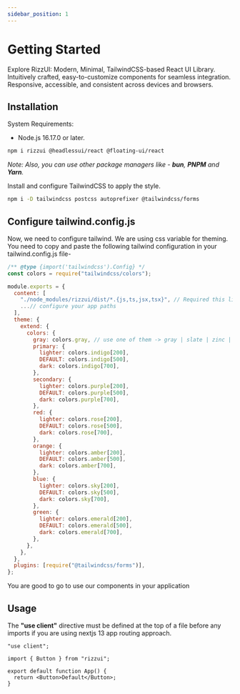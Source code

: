 ```yaml
---
sidebar_position: 1
---
```


# Getting Started

Explore RizzUI: Modern, Minimal, TailwindCSS-based React UI Library. Intuitively crafted, easy-to-customize components for seamless integration. Responsive, accessible, and consistent across devices and browsers.

## Installation

System Requirements:

- Node.js 16.17.0 or later.

```bash title=Terminal
npm i rizzui @headlessui/react @floating-ui/react
```

_*Note: Also, you can use other package managers like - **bun**, **PNPM** and **Yarn**.*_

Install and configure TailwindCSS to apply the style.

```bash title=Terminal
npm i -D tailwindcss postcss autoprefixer @tailwindcss/forms
```

## Configure tailwind.config.js

Now, we need to configure tailwind. We are using css variable for theming. You need to copy and paste the following tailwind configuration in your tailwind.config.js file-

```js title=tailwind.config.js
/** @type {import('tailwindcss').Config} */
const colors = require("tailwindcss/colors");

module.exports = {
  content: [
    "./node_modules/rizzui/dist/*.{js,ts,jsx,tsx}", // Required this line to compile RizzUI style.
    ...// configure your app paths
  ],
  theme: {
    extend: {
      colors: {
        gray: colors.gray, // use one of them -> gray | slate | zinc | neutral | stone
        primary: {
          lighter: colors.indigo[200],
          DEFAULT: colors.indigo[500],
          dark: colors.indigo[700],
        },
        secondary: {
          lighter: colors.purple[200],
          DEFAULT: colors.purple[500],
          dark: colors.purple[700],
        },
        red: {
          lighter: colors.rose[200],
          DEFAULT: colors.rose[500],
          dark: colors.rose[700],
        },
        orange: {
          lighter: colors.amber[200],
          DEFAULT: colors.amber[500],
          dark: colors.amber[700],
        },
        blue: {
          lighter: colors.sky[200],
          DEFAULT: colors.sky[500],
          dark: colors.sky[700],
        },
        green: {
          lighter: colors.emerald[200],
          DEFAULT: colors.emerald[500],
          dark: colors.emerald[700],
        },
      },
    },
  },
  plugins: [require("@tailwindcss/forms")],
};
```

You are good to go to use our components in your application

## Usage

The **"use client"** directive must be defined at the top of a file before any imports if you are using nextjs 13 app routing approach.

```tsx
"use client";

import { Button } from "rizzui";

export default function App() {
  return <Button>Default</Button>;
}
```
